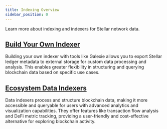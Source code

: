 ```yaml
---
title: Indexing Overview
sidebar_position: 0
---
```


Learn more about indexing and indexers for Stellar network data.

## [Build Your Own Indexer](./build-your-own/README.mdx)

Building your own indexer with tools like Galexie allows you to export Stellar ledger metadata to external storage for custom data processing and analysis. This enables greater flexibility in structuring and querying blockchain data based on specific use cases.

## [Ecosystem Data Indexers](./data-indexers/README.mdx)

Data indexers process and structure blockchain data, making it more accessible and queryable for users with advanced analytics and visualization capabilities. They offer features like transaction flow analysis and DeFi metric tracking, providing a user-friendly and cost-effective alternative for exploring blockchain activity.
